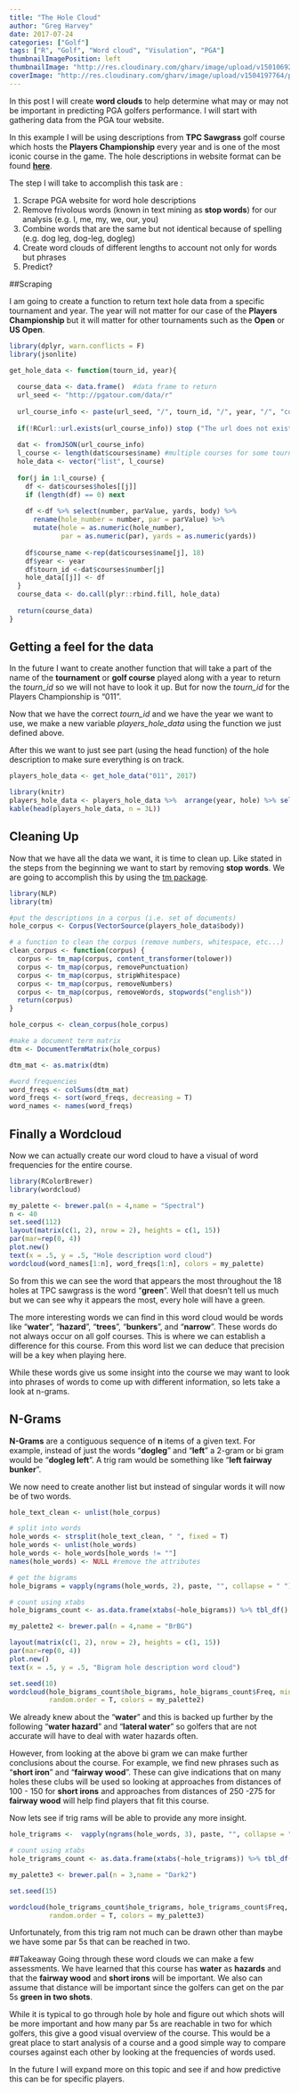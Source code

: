 ```yaml
---
title: "The Hole Cloud"
author: "Greg Harvey"
date: 2017-07-24
categories: ["Golf"]
tags: ["R", "Golf", "Word cloud", "Visulation", "PGA"]
thumbnailImagePosition: left
thumbnailImage: "http://res.cloudinary.com/gharv/image/upload/v1501069269/pga_wordcloud_wyszmj.png"
coverImage: "http://res.cloudinary.com/gharv/image/upload/v1504197764/pgatour_players_championship_vikfjw.jpg"
---
```


In this post I will create **word clouds** to help determine what may or may not be important in predicting PGA golfers performance. I will start with gathering data from the PGA tour website.  
<!--more-->

In this example I will be using descriptions from **TPC Sawgrass** golf course which hosts the **Players Championship** every year and is one of the most iconic course in the game. The hole descriptions in website format can be found **[here](http://www.pgatour.com/tournaments/the-players-championship/course.html)**.  

The step I will take to accomplish this task are :  

1. Scrape PGA website for word hole descriptions  
2. Remove frivolous words (known in text mining as **stop words**) for our analysis (e.g. I, me, my, we, our, you)  
3. Combine words that are the same but not identical because of spelling (e.g. dog leg, dog-leg, dogleg)  
4. Create word clouds of different lengths to account not only for words but phrases  
5. Predict?  

##Scraping

I am going to create a function to return text hole data from a specific tournament and year. The year will not matter for our case of the **Players Championship** but it will matter for other tournaments such as the **Open** or **US Open**.

```r
library(dplyr, warn.conflicts = F)
library(jsonlite)

get_hole_data <- function(tourn_id, year){
  
  course_data <- data.frame()  #data frame to return
  url_seed <- "http://pgatour.com/data/r" 
  
  url_course_info <- paste(url_seed, "/", tourn_id, "/", year, "/", "course.json" , sep="")
  
  if(!RCurl::url.exists(url_course_info)) stop ("The url does not exist")
  
  dat <- fromJSON(url_course_info) 
  l_course <- length(dat$courses$name) #multiple courses for some tournaments
  hole_data <- vector("list", l_course)
  
  for(j in 1:l_course) {  
    df <- dat$courses$holes[[j]]
    if (length(df) == 0) next
    
    df <-df %>% select(number, parValue, yards, body) %>% 
      rename(hole_number = number, par = parValue) %>%
      mutate(hole = as.numeric(hole_number), 
             par = as.numeric(par), yards = as.numeric(yards))
    
    df$course_name <-rep(dat$courses$name[j], 18)
    df$year <- year
    df$tourn_id <-dat$courses$number[j]
    hole_data[[j]] <- df
  }
  course_data <- do.call(plyr::rbind.fill, hole_data)
  
  return(course_data)
}
```
## Getting a feel for the data
In the future I want to create another function that will take a part of the name of the **tournament** or **golf course** played along with a year to return the *tourn_id* so we will not have to look it up. But for now the *tourn_id* for the Players Championship is "011".  

Now that we have the correct *tourn_id* and we have the year we want to use, we make a new variable *players_hole_data* using the function we just defined above.  

After this we want to just see part (using the head function) of the hole description to make sure everything is on track.  


```r
players_hole_data <- get_hole_data("011", 2017)

library(knitr)
players_hole_data <- players_hole_data %>%  arrange(year, hole) %>% select(hole, par, yards, body, course_name)
kable(head(players_hole_data, n = 3L))
```

## Cleaning Up
Now that we have all the data we want, it is time to clean up. Like stated in the steps from the beginning we want to start by removing **stop words**. We are going to accomplish this by using the [tm package](https://cran.r-project.org/web/packages/tm/vignettes/tm.pdf).

```r
library(NLP)
library(tm)

#put the descriptions in a corpus (i.e. set of documents)
hole_corpus <- Corpus(VectorSource(players_hole_data$body))

# a function to clean the corpus (remove numbers, whitespace, etc...)
clean_corpus <- function(corpus) {
  corpus <- tm_map(corpus, content_transformer(tolower))
  corpus <- tm_map(corpus, removePunctuation)
  corpus <- tm_map(corpus, stripWhitespace)
  corpus <- tm_map(corpus, removeNumbers)
  corpus <- tm_map(corpus, removeWords, stopwords("english"))
  return(corpus)
}

hole_corpus <- clean_corpus(hole_corpus)

#make a document term matrix
dtm <- DocumentTermMatrix(hole_corpus)

dtm_mat <- as.matrix(dtm)

#word frequencies
word_freqs <- colSums(dtm_mat)
word_freqs <- sort(word_freqs, decreasing = T)
word_names <- names(word_freqs)
```

## Finally a Wordcloud
Now we can actually create our word cloud to have a visual of word frequencies for the entire course.

```r
library(RColorBrewer)
library(wordcloud)

my_palette <- brewer.pal(n = 4,name = "Spectral")
n <- 40
set.seed(112)
layout(matrix(c(1, 2), nrow = 2), heights = c(1, 15))
par(mar=rep(0, 4))
plot.new()
text(x = .5, y = .5, "Hole description word cloud")
wordcloud(word_names[1:n], word_freqs[1:n], colors = my_palette)
```

So from this we can see the word that appears the most throughout the 18 holes at TPC sawgrass is the word "**green**". Well that doesn't tell us much but we can see why it appears the most, every hole will have a green.  

The more interesting words we can find in this word cloud would be words like "**water**", "**hazard**", "**trees**", "**bunkers**", and "**narrow**". These words do not always occur on all golf courses. This is where we can establish a difference for this course. From this word list we can deduce that precision will be a key when playing here.  

While these words give us some insight into the course we may want to look into phrases of words to come up with different information, so lets take a look at n-grams.  

## N-Grams
**N-Grams** are a contiguous sequence of **n** items of a given text. For example, instead of just the words "**dogleg**" and "**left**" a 2-gram or bi gram would be "**dogleg left**". A trig ram would be something like "**left fairway bunker**".  

We now need to create another list but instead of singular words it will now be of two words.  

```r

hole_text_clean <- unlist(hole_corpus)

# split into words
hole_words <- strsplit(hole_text_clean, " ", fixed = T)
hole_words <- unlist(hole_words)
hole_words <- hole_words[hole_words != ""]
names(hole_words) <- NULL #remove the attributes

# get the bigrams
hole_bigrams = vapply(ngrams(hole_words, 2), paste, "", collapse = " ")

# count using xtabs
hole_bigrams_count <- as.data.frame(xtabs(~hole_bigrams)) %>% tbl_df() %>% arrange(desc(Freq))

my_palette2 <- brewer.pal(n = 4,name = "BrBG")

layout(matrix(c(1, 2), nrow = 2), heights = c(1, 15))
par(mar=rep(0, 4))
plot.new()
text(x = .5, y = .5, "Bigram hole description word cloud")

set.seed(10)
wordcloud(hole_bigrams_count$hole_bigrams, hole_bigrams_count$Freq, min.freq = 6, scale = c(2.5, .5), 
          random.order = T, colors = my_palette2)
```

We already knew about the "**water**" and this is backed up further by the following "**water hazard**" and "**lateral water**" so golfers that are not accurate will have to deal with water hazards often.  

However, from looking at the above bi gram we can make further conclusions about the course. For example, we find new phrases such as "**short iron**" and "**fairway wood**". These can give indications that on many holes these clubs will be used so looking at approaches from distances of 100 - 150 for **short irons** and approaches from distances of 250 -275 for **fairway wood** will help find players that fit this course.  

Now lets see if trig rams will be able to provide any more insight.  
```r
hole_trigrams <-  vapply(ngrams(hole_words, 3), paste, "", collapse = " ")

# count using xtabs
hole_trigrams_count <- as.data.frame(xtabs(~hole_trigrams)) %>% tbl_df() %>% arrange(desc(Freq))

my_palette3 <- brewer.pal(n = 3,name = "Dark2")

set.seed(15)

wordcloud(hole_trigrams_count$hole_trigrams, hole_trigrams_count$Freq, min.freq = 4, scale = c(2.5, .5),
          random.order = T, colors = my_palette3)
```

Unfortunately, from this trig ram not much can be drawn other than maybe we have some par 5s that can be reached in two.  

##Takeaway
Going through these word clouds we can make a few assessments. We have learned that this course has **water** as **hazards** and that the **fairway wood** and **short irons** will be important. We also can assume that distance will be important since the golfers can get on the par 5s **green in two shots**.  

While it is typical to go through hole by hole and figure out which shots will be more important and how many par 5s are reachable in two for which golfers, this give a good visual overview of the course. This would be a great place to start analysis of a course and a good simple way to compare courses against each other by looking at the frequencies of words used.  

In the future I will expand more on this topic and see if and how predictive this can be for specific players.
